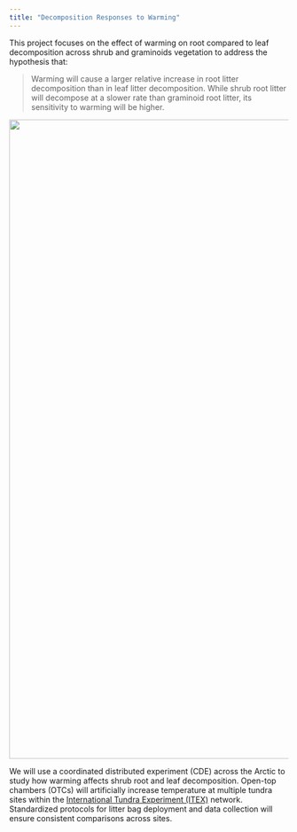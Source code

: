 ```yaml
---
title: "Decomposition Responses to Warming"
---
```


This project focuses on the effect of warming on root compared to leaf decomposition across shrub and graminoids vegetation to address the hypothesis that:

> Warming will cause a larger relative increase in root litter decomposition than in leaf litter decomposition. While shrub root litter will decompose at a slower rate than graminoid root litter, its sensitivity to warming will be higher.

![](SarahSchwieger/website/images/project1.png){fig-align="center" width="1153"}

We will use a coordinated distributed experiment (CDE) across the Arctic to study how warming affects shrub root and leaf decomposition. Open-top chambers (OTCs) will artificially increase temperature at multiple tundra sites within the [International Tundra Experiment (ITEX)](https://www.gvsu.edu/itex/) network. Standardized protocols for litter bag deployment and data collection will ensure consistent comparisons across sites.

